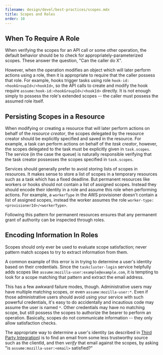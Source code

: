 ```yaml
---
filename: design/devel/best-practices/scopes.mdx
title: Scopes and Roles
order: 10
---
```


## When To Require A Role

When verifying the scopes for an API call or some other operation, the default behavior should be to check for appropriately-parameterized scopes.
These answer the question, "Can the caller do X".

However, when the operation modifies an object which will later perform actions using a role, then it is appropriate to require that the caller possess that role.
For example, hooks trigger tasks using role `hook-id:<hookGroupId>/<hookId>`, so the API calls to create and modify the hook require `assume:hook-id:<hookGroupId>/<hookId>` directly.
It is not enough simply to possess the role's extended scopes -- the caller must possess the assumed role itself.

## Persisting Scopes in a Resource

When modifying or creating a resource that will later perform actions on behalf of the _resource creator_,
the scopes delegated by the resource creator should be explicitly specified and saved in the resource.
For example, a task can perform actions on behalf of the _task creator_, however, the scopes delegated to the
task must be explicitly given in `task.scopes`. The service (in the case the queue) is naturally responsible
verifying that the task creator possesses the scopes specified in `task.scopes`.

Services should generally prefer to avoid storing lists of scopes in resources. It makes sense to store a list of
scopes in a temporary resources such as a task which has a fixed deadline. But permanent resources like workers
or hooks should not contain a list of assigned scopes. Instead they should encode their identity in a role and
assume this role when performing actions. For example, a `workerType` in the AWS provisioner doesn't contain a
list of assigned scopes, instead the worker assumes the role `worker-type:<provisionerId>/<workerType>`.

Following this pattern for permanent resources ensures that any permanent grant of authority can be inspected through roles.

## Encoding Information In Roles

Scopes should only ever be used to evaluate scope satisfaction; never pattern match scopes to try to extract information from them.

A common example of this error is in trying to determine a user's identity based on their credentials.
Since the `taskcluster-login` service helpfully adds scopes like `assume:mozilla-user:example@example.com`, it is tempting to look for a scope matching that pattern and extract the email address.

This has a few awkward failure modes, though.
Administrative users may have multiple matching scopes, or even `assume:mozilla-user:*`.
Even if those administrative users should avoid using your service with such powerful credentials, it's easy to do accidentally and incautious code may assume the user is named `*`.
Other credentials may have no matching scope, but still possess the scopes to authorize the bearer to perform an operation.
Basically, scopes do not communicate information -- they only allow satisfaction checks.

The appropriate way to determine a user's identity (as described in [Third Party Integration](/docs/manual/integrations/apis/3rdparty)) is to find an email from some less trustworthy source such as the clientId, and then *verify* that email against the scopes, by asking "is `assume:mozilla-user:<email>` satisfied?"